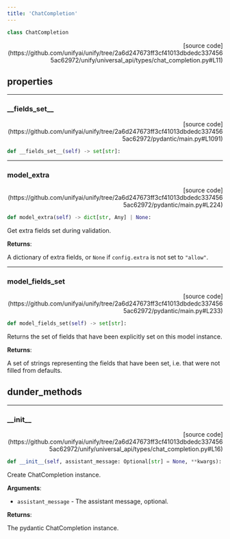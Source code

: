 ```yaml
---
title: 'ChatCompletion'
---
```


```python
class ChatCompletion
```

<p align="right">[source code](https://github.com/unifyai/unify/tree/2a6d247673ff3cf41013dbdedc3374565ac62972/unify/universal_api/types/chat_completion.py#L11)</p>



## properties

---

### \_\_fields\_set\_\_

<p align="right">[source code](https://github.com/unifyai/unify/tree/2a6d247673ff3cf41013dbdedc3374565ac62972/pydantic/main.py#L1091)</p>

```python
def __fields_set__(self) -> set[str]:
```



---

### model\_extra

<p align="right">[source code](https://github.com/unifyai/unify/tree/2a6d247673ff3cf41013dbdedc3374565ac62972/pydantic/main.py#L224)</p>

```python
def model_extra(self) -> dict[str, Any] | None:
```

Get extra fields set during validation.

**Returns**:

A dictionary of extra fields, or `None` if `config.extra` is not set to `"allow"`.

---

### model\_fields\_set

<p align="right">[source code](https://github.com/unifyai/unify/tree/2a6d247673ff3cf41013dbdedc3374565ac62972/pydantic/main.py#L233)</p>

```python
def model_fields_set(self) -> set[str]:
```

Returns the set of fields that have been explicitly set on this model instance.

**Returns**:

A set of strings representing the fields that have been set,
i.e. that were not filled from defaults.

## dunder_methods

---

### \_\_init\_\_

<p align="right">[source code](https://github.com/unifyai/unify/tree/2a6d247673ff3cf41013dbdedc3374565ac62972/unify/universal_api/types/chat_completion.py#L16)</p>

```python
def __init__(self, assistant_message: Optional[str] = None, **kwargs):
```

Create ChatCompletion instance.

**Arguments**:

- `assistant_message` - The assistant message, optional.



**Returns**:

The pydantic ChatCompletion instance.